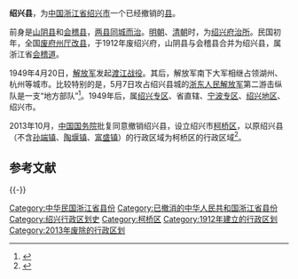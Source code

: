 '''绍兴县'''，为[[中国|中国]][[浙江省|浙江省]][[绍兴市|绍兴市]]一个已经撤销的[[县|县]]。

前身是[[山阴县_(浙江省)|山阴县]]和[[会稽县|会稽县]]，[[两县同城而治|两县同城而治]]。[[明朝|明朝]]、[[清朝|清朝]]时，为[[绍兴府|绍兴府]][[治所|治所]]。民国初年，全国[[废府州厅改县|废府州厅改县]]，于1912年废绍兴府，山阴县与会稽县合并为绍兴县，属浙江省[[会稽道|会稽道]]。

1949年4月20日，[[中国人民解放军|解放军]]发起[[渡江战役|渡江战役]]。其后，解放军南下大军相继占领湖州、杭州等城市。比较特别的是，5月7日攻占绍兴县城的[[浙东人民解放军|浙东人民解放军]]第二游击纵队是一支“地方部队”<ref>{{Cite web |url=http://epaper.shaoxing.com.cn/sxrb/html/2009-05/07/content_244047.htm |title=解放绍兴：进城 |accessdate=2014-11-03 |author= |date=2009年5月7日 |work= |publisher=绍兴日报网站 |language=Zh-hans |deadurl=yes |archiveurl=https://web.archive.org/web/20141101230351/http://epaper.shaoxing.com.cn/sxrb/html/2009-05/07/content_244047.htm |archivedate=2014年11月1日 }}</ref>。1949年后，属[[绍兴专区|绍兴专区]]、省直辖、[[宁波专区|宁波专区]]、[[绍兴地区|绍兴地区]]、绍兴市。

2013年10月，[[中华人民共和国国务院|中国国务院]]批复同意撤销绍兴县，设立绍兴市[[柯桥区|柯桥区]]，以原绍兴县（不含[[孙端镇|孙端镇]]、[[陶堰镇|陶堰镇]]、[[富盛镇|富盛镇]]）的行政区域为柯桥区的行政区域<ref>{{Cite web |url=http://hz.focus.cn/news/2013-10-29/4216400.html |title=存档副本 |accessdate=2014-05-10 |archive-date=2013-12-11 |archive-url=https://web.archive.org/web/20131211204213/http://hz.focus.cn/news/2013-10-29/4216400.html |dead-url=no }}</ref>。

== 参考文献 ==
{{Reflist|30em}}

{{-}}
{{中華民國浙江省行政區劃}}

[[Category:中华民国浙江省县份|Category:中华民国浙江省县份]]
[[Category:已撤消的中华人民共和国浙江省县份|Category:已撤消的中华人民共和国浙江省县份]]
[[Category:绍兴行政区划史|Category:绍兴行政区划史]]
[[Category:柯桥区|Category:柯桥区]]
[[Category:1912年建立的行政区划|Category:1912年建立的行政区划]]
[[Category:2013年废除的行政区划|Category:2013年废除的行政区划]]
